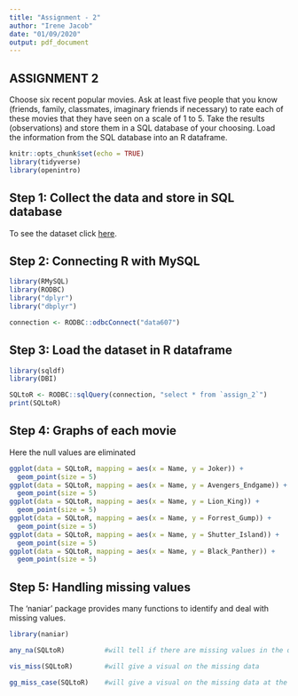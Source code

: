 ---
title: "Assignment - 2"
author: "Irene Jacob"
date: "01/09/2020"
output: pdf_document
---

## ASSIGNMENT 2 
Choose six recent popular movies.  Ask at least five people that you know (friends, family, classmates, imaginary friends if necessary) to rate each of these movies that they have seen on a scale of 1 to 5.  Take the results (observations) and store them in a SQL database of your choosing. Load the information from the SQL database into an R dataframe.


```{r setup, include=FALSE}
knitr::opts_chunk$set(echo = TRUE)
library(tidyverse)
library(openintro)

```

## Step 1: Collect the data and store in SQL database

To see the dataset click [here](https://github.com/irene908/DATA-607/blob/master/assignment_2.sql).

## Step 2: Connecting R with MySQL
```{r message = FALSE}
library(RMySQL)
library(RODBC)
library("dplyr")
library("dbplyr")

connection <- RODBC::odbcConnect("data607")

```

## Step 3: Load the dataset in R dataframe


```{r eval = TRUE, message = FALSE}
library(sqldf)
library(DBI)

SQLtoR <- RODBC::sqlQuery(connection, "select * from `assign_2`")
print(SQLtoR)
```
\clearpage
## Step 4: Graphs of each movie

Here the null values are eliminated

```{r eval = TRUE, message = TRUE}
ggplot(data = SQLtoR, mapping = aes(x = Name, y = Joker)) +
  geom_point(size = 5)
ggplot(data = SQLtoR, mapping = aes(x = Name, y = Avengers_Endgame)) +
  geom_point(size = 5)
ggplot(data = SQLtoR, mapping = aes(x = Name, y = Lion_King)) +
  geom_point(size = 5)
ggplot(data = SQLtoR, mapping = aes(x = Name, y = Forrest_Gump)) +
  geom_point(size = 5)
ggplot(data = SQLtoR, mapping = aes(x = Name, y = Shutter_Island)) +
  geom_point(size = 5)
ggplot(data = SQLtoR, mapping = aes(x = Name, y = Black_Panther)) +
  geom_point(size = 5)
```

\clearpage
## Step 5: Handling missing values

The 'naniar' package provides many functions to identify and deal with missing values. 

```{r eval = TRUE, message = TRUE}
library(naniar)

any_na(SQLtoR)          #will tell if there are missing values in the data frame

vis_miss(SQLtoR)        #will give a visual on the missing data

gg_miss_case(SQLtoR)    #will give a visual on the missing data at the row level



```